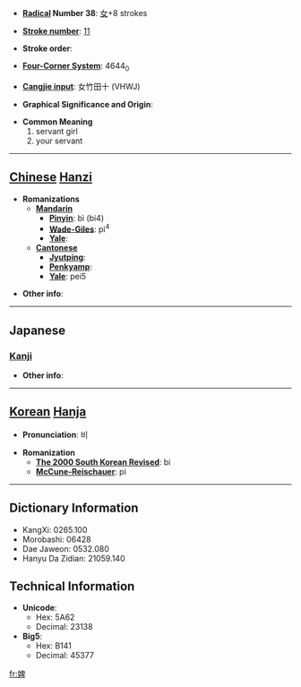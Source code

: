 * '''[[Wiktionary:Chinese radical index| Radical]] Number 38''': [[Wiktionary:Chinese radical index 女|女]]+8 strokes

* '''[[Wiktionary:Chinese total strokes index|Stroke number]]''': [[Wiktionary:Chinese total strokes index 11|11]]

* '''Stroke order''': 

* '''[[Wiktionary:Chinese four corner index|Four-Corner System]]''': 4644<sub>0</sub>

* '''[[Wiktionary:Chinese Cangjie index|Cangjie input]]''': 女竹田十 (VHWJ)

* '''Graphical Significance and Origin''': 

* '''Common Meaning'''
*#servant girl
*# your servant


----

== [[Chinese]] [[Hanzi]] ==

* '''Romanizations'''
** '''[[Mandarin]]'''
*** '''[[Pinyin]]''': bì (bi4)
*** '''[[Wade-Giles]]''': pi<sup>4</sup>
*** '''[[Yale]]''': 
** '''[[Cantonese]]'''
*** '''[[Jyutping]]''':
*** '''[[Penkyamp]]''': 
*** '''[[Yale]]''': pei5

* '''Other info''': 

----

==Japanese==
===[[Kanji]]===
{{kanji|on readings=[[ひ]] (hi)|kun readings=[[はしため]] (hashitame)}}

* '''Other info''':  

----

== [[Korean]] [[Hanja]] ==

* '''Pronunciation''': 비

* '''Romanization'''
** '''[[The 2000 South Korean Revised Romanization|The 2000 South Korean Revised]]''': bi
** '''[[McCune-Reischauer]]''': pi

----

== Dictionary Information ==

* KangXi: 0265.100
* Morobashi: 06428
* Dae Jaweon: 0532.080
* Hanyu Da Zidian: 21059.140

== Technical Information ==

* '''Unicode''':
** Hex: 5A62
** Decimal: 23138
* '''Big5''':
** Hex: B141
** Decimal: 45377

[[fr:婢]]